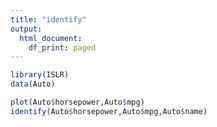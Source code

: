 ```yaml
---
title: "identify"
output:
  html_document:
    df_print: paged
---
```


```r
library(ISLR)
data(Auto)
```

```r
plot(Auto$horsepower,Auto$mpg)
identify(Auto$horsepower,Auto$mpg,Auto$name)
```